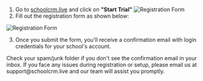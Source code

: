 1. Go to [schoolcrm.live](https://schoolcrm.live) and click on **"Start Trial"**
![Registration Form](/images/1.png)
2. Fill out the registration form as shown below:

![Registration Form](/images/2.png)

3. Once you submit the form, you'll receive a confirmation email with login credentials for your school's account.

<Note>
  Check your spam/junk folder if you don't see the confirmation email in your inbox.
</Note>

<Callout type="warning">
  If you face any issues during registration or setup, please email us at support@schoolcrm.live and our team will assist you promptly.
</Callout>
